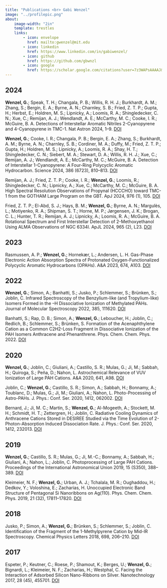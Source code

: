 ```yaml
---
title: "Publications <br> Gabi Wenzel"
image: "../profilepic.png"
about:
    image-width: "2in"
    template: trestles
    links:
        - icon: envelope
          href: mailto:gwenzel@mit.edu
        - icon: linkedin
          href: https://www.linkedin.com/in/gabiwenzel/
        - icon: github
          href: https://github.com/gbwnzl
        - icon: google
          href: https://scholar.google.com/citations?user=7z3WAPsAAAAJ&hl=en&oi=ao
---
```


## 2024

<b>Wenzel, G.</b>; Speak, T. H.; Changala, P. B.; Willis, R. H. J.; Burkhardt, A. M.; Zhang, S.; Bergin, E. A.; Byrne, A. N.; Charnley, S. B.; Fried, Z. T. P.; Gupta, H.; Herbst, E.; Holdren, M. S.; Lipnicky, A.; Loomis, R. A.; Shingledecker, C. N.; Xue, C.; Remijan, A. J.; Wendlandt, A. E.; McCarthy, M. C.; Cooke, I. R.; McGuire, B. A. Detections of Interstellar Aromatic Nitriles 2-Cyanopyrene and 4-Cyanopyrene in TMC-1. Nat Astron 2024, 1–9.
<a href="https://doi.org/10.1038/s41550-024-02410-9"><span class="badge rounded-pill bg-primary">DOI</span></a>

<b>Wenzel, G.</b>; Cooke, I. R.; Changala, P. B.; Bergin, E. A.; Zhang, S.; Burkhardt, A. M.; Byrne, A. N.; Charnley, S. B.; Cordiner, M. A.; Duffy, M.; Fried, Z. T. P.; Gupta, H.; Holdren, M. S.; Lipnicky, A.; Loomis, R. A.; Shay, H. T.; Shingledecker, C. N.; Siebert, M. A.; Stewart, D. A.; Willis, R. H. J.; Xue, C.; Remijan, A. J.; Wendlandt, A. E.; McCarthy, M. C.; McGuire, B. A. Detection of Interstellar 1-Cyanopyrene: A Four-Ring Polycyclic Aromatic Hydrocarbon. Science 2024, 386 (6723), 810–813. <a href="https://doi.org/10.1126/science.adq6391"><span class="badge rounded-pill bg-primary">DOI</span></a>

Remijan, A. J.; Fried, Z. T. P.; Cooke, I. R.; <b>Wenzel, G.</b>; Loomis, R.; Shingledecker, C. N.; Lipnicky, A.; Xue, C.; McCarthy, M. C.; McGuire, B. A. High Spectral Resolution Observations of Propynal (HCCCHO) toward TMC-1 from the GOTHAM Large Program on the GBT. ApJ 2024, 976 (1), 105.  <a href="https://doi.org/10.3847/1538-4357/ad856e"><span class="badge rounded-pill bg-primary">DOI</span></a>

Fried, Z. T. P.; El-Abd, S. J.; Hays, B. M.; <b>Wenzel, G.</b>; Byrne, A. N.; Margulès, L.; Motiyenko, R. A.; Shipman, S. T.; Horne, M. P.; Jørgensen, J. K.; Brogan, C. L.; Hunter, T. R.; Remijan, A. J.; Lipnicky, A.; Loomis, R. A.; McGuire, B. A. Rotational Spectrum and First Interstellar Detection of 2-Methoxyethanol Using ALMA Observations of NGC 6334I. ApJL 2024, 965 (2), L23.  <a href="https://doi.org/10.3847/2041-8213/ad37ff"><span class="badge rounded-pill bg-primary">DOI</span></a>

## 2023

Rasmussen, A. P.; <b>Wenzel, G.</b>; Hornekær, L.; Andersen, L. H. Gas-Phase Electronic Action Absorption Spectra of Protonated Oxygen-Functionalized Polycyclic Aromatic Hydrocarbons (OPAHs). A&A 2023, 674, A103.  <a href="https://doi.org/10.1051/0004-6361/202346003"><span class="badge rounded-pill bg-primary">DOI</span></a>

## 2022

<b>Wenzel, G.</b>; Simon, A.; Banhatti, S.; Jusko, P.; Schlemmer, S.; Brünken, S.; Joblin, C. Infrared Spectroscopy of the Benzylium-like (and Tropylium-like) Isomers Formed in the –H Dissociative Ionization of Methylated PAHs. Journal of Molecular Spectroscopy 2022, 385, 111620.  <a href="https://doi.org/10.1016/j.jms.2022.111620"><span class="badge rounded-pill bg-primary">DOI</span></a>

Banhatti, S.; Rap, D. B.; Simon, A.; <b>Wenzel, G.</b>; Leboucher, H.; Joblin, C.; Redlich, B.; Schlemmer, S.; Brünken, S. Formation of the Acenaphthylene Cation as a Common C2H2-Loss Fragment in Dissociative Ionization of the PAH Isomers Anthracene and Phenanthrene. Phys. Chem. Chem. Phys. 2022.  <a href="https://doi.org/10.1039/D2CP03835H"><span class="badge rounded-pill bg-primary">DOI</span></a>

## 2020

<b>Wenzel, G.</b>; Joblin, C.; Giuliani, A.; Castillo, S. R.; Mulas, G.; Ji, M.; Sabbah, H.; Quiroga, S.; Peña, D.; Nahon, L. Astrochemical Relevance of VUV Ionization of Large PAH Cations. A&A 2020, 641, A98.  <a href="https://doi.org/10.1051/0004-6361/202038139"><span class="badge rounded-pill bg-primary">DOI</span></a>

Joblin, C.; <b>Wenzel, G.</b>; Castillo, S. R.; Simon, A.; Sabbah, H.; Bonnamy, A.; Toublanc, D.; Mulas, G.; Ji, M.; Giuliani, A.; Nahon, L. Photo-Processing of Astro-PAHs. J. Phys.: Conf. Ser. 2020, 1412, 062002.  <a href="https://doi.org/10.1088/1742-6596/1412/6/062002"><span class="badge rounded-pill bg-primary">DOI</span></a>

Bernard, J.; Ji, M. C.; Martin, S.; <b>Wenzel, G.</b>; Al-Mogeeth, A.; Stockett, M. H.; Schmidt, H. T.; Zettergren, H.; Joblin, C. Radiative Cooling Dynamics of Anthracene Cations Stored in DESIREE Studied via the Time Evolution of 2-Photon-Absorption Induced Dissociation Rate. J. Phys.: Conf. Ser. 2020, 1412, 232013.  <a href="https://doi.org/10.1088/1742-6596/1412/23/232013"><span class="badge rounded-pill bg-primary">DOI</span></a>

## 2019

<b>Wenzel, G.</b>; Castillo, S. R.; Mulas, G.; Ji, M.-C.; Bonnamy, A.; Sabbah, H.; Giuliani, A.; Nahon, L.; Joblin, C. Photoprocessing of Large PAH Cations. Proceedings of the International Astronomical Union 2019, 15 (S350), 388–389.  <a href="https://doi.org/10.1017/S1743921319007063"><span class="badge rounded-pill bg-primary">DOI</span></a>

Kleimeier, N. F.; <b>Wenzel, G.</b>; Urban, A. J.; Tchalala, M. R.; Oughaddou, H.; Dedkov, Y.; Voloshina, E.; Zacharias, H. Unoccupied Electronic Band Structure of Pentagonal Si Nanoribbons on Ag(110). Phys. Chem. Chem. Phys. 2019, 21 (32), 17811–17820. <a href=" https://doi.org/10.1039/C9CP02239B"><span class="badge rounded-pill bg-primary">DOI</span></a>

## 2018

Jusko, P.; Simon, A.; <b>Wenzel, G.</b>; Brünken, S.; Schlemmer, S.; Joblin, C. Identification of the Fragment of the 1-Methylpyrene Cation by Mid-IR Spectroscopy. Chemical Physics Letters 2018, 698, 206–210.  <a href="https://doi.org/10.1016/j.cplett.2018.03.028"><span class="badge rounded-pill bg-primary">DOI</span></a>

## 2017

Espeter, P.; Keutner, C.; Roese, P.; Shamout, K.; Berges, U.; <b>Wenzel, G.</b>; Bignardi, L.; Kleimeier, N. F.; Zacharias, H.; Westphal, C. Facing the Interaction of Adsorbed Silicon Nano-Ribbons on Silver. Nanotechnology 2017, 28 (45), 455701.  <a href="https://doi.org/10.1088/1361-6528/aa9012"><span class="badge rounded-pill bg-primary">DOI</span></a>